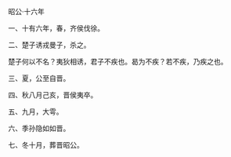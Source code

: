 

昭公·十六年

一、十有六年，春，齐侯伐徐。

二、楚子诱戎曼子，杀之。

楚子何以不名？夷狄相诱，君子不疾也。曷为不疾？若不疾，乃疾之也。

三、夏，公至自晋。

四、秋八月己亥，晋侯夷卒。

五、九月，大雩。

六、季孙隐如如晋。

七、冬十月，葬晋昭公。

